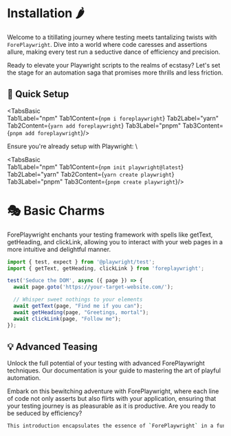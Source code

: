 




# Installation 🌶️

Welcome to a titillating journey where testing meets tantalizing twists with `ForePlaywright`. Dive into a world where code caresses and assertions allure, making every test run a seductive dance of efficiency and precision. 

Ready to elevate your Playwright scripts to the realms of ecstasy? Let's set the stage for an automation saga that promises more thrills and less friction.

## 🚀 Quick Setup

<TabsBasic   
Tab1Label="npm" Tab1Content={`npm i foreplaywright`}
Tab2Label="yarn" Tab2Content={`yarn add foreplaywright`}
Tab3Label="pnpm" Tab3Content={`pnpm add foreplaywright`}/>



Ensure you're already setup with Playwright:
\


<TabsBasic   
Tab1Label="npm" Tab1Content={`npm init playwright@latest`}
Tab2Label="yarn" Tab2Content={`yarn create playwright`}
Tab3Label="pnpm" Tab3Content={`pnpm create playwright`}/>



# 🎭 Basic Charms
ForePlaywright enchants your testing framework with spells like getText, getHeading, and clickLink, allowing you to interact with your web pages in a more intuitive and delightful manner.

```jsx
import { test, expect } from '@playwright/test';
import { getText, getHeading, clickLink } from 'foreplaywright';

test('Seduce the DOM', async ({ page }) => {
  await page.goto('https://your-target-website.com/');

  // Whisper sweet nothings to your elements
  await getText(page, "Find me if you can");
  await getHeading(page, "Greetings, mortal");
  await clickLink(page, "Follow me");
});
```


## 💡 Advanced Teasing
Unlock the full potential of your testing with advanced ForePlaywright techniques. Our documentation is your guide to mastering the art of playful automation.



Embark on this bewitching adventure with ForePlaywright, where each line of code not only asserts but also flirts with your application, ensuring that your testing journey is as pleasurable as it is productive. Are you ready to be seduced by efficiency?

```bash
This introduction encapsulates the essence of `ForePlaywright` in a fun, engaging manner, outlining installation steps, basic usage, and a hint at more advanced features, all wrapped up in a playful tone that's sure to captivate your audience.

```


